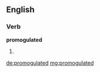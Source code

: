 ==English==

===Verb===
'''promogulated'''

# {{past of|[[promogulate]]}}

[[de:promogulated]]
[[mg:promogulated]]